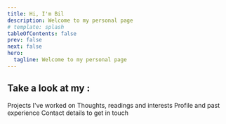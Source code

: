 ```yaml
---
title: Hi, I'm Bil
description: Welcome to my personal page
# template: splash
tableOfContents: false
prev: false
next: false
hero:
  tagline: Welcome to my personal page
---
```



## Take a look at my :

<CardGrid>
	<Card title="Projects" icon="add-document">
		Projects I've worked on
	</Card>
	<Card title="Notebook" icon="open-book">
		Thoughts, readings and interests
	</Card>
	<Card title="About" icon="pencil">
		Profile and past experience
	</Card>
	<Card title="Contact" icon="setting">
		Contact details to get in touch
	</Card>
</CardGrid>
